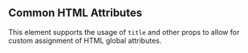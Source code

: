## Common HTML Attributes

This element supports the usage of `title` and other props to allow for custom assignment of HTML global attributes.